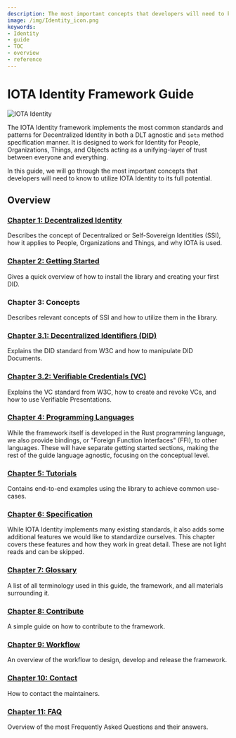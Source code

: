 ```yaml
---
description: The most important concepts that developers will need to know to utilize IOTA Identity to its full potential.
image: /img/Identity_icon.png
keywords:
- Identity
- guide
- TOC
- overview
- reference
---
```



# IOTA Identity Framework Guide

<ZeroFiveDeprecation/>

![IOTA Identity](/img/Banner/banner_identity.svg)

The IOTA Identity framework implements the most common standards and patterns for Decentralized Identity in both a DLT agnostic and `iota` method specification manner. It is designed to work for Identity for People, Organizations, Things, and Objects acting as a unifying-layer of trust between everyone and everything.

In this guide, we will go through the most important concepts that developers will need to know to utilize IOTA Identity to its full potential.

## Overview

### [Chapter 1: Decentralized Identity](./decentralized_identity.mdx)

Describes the concept of Decentralized or Self-Sovereign Identities (SSI), how it applies to People, Organizations and Things, and why IOTA is used.

### [Chapter 2: Getting Started](./getting_started/overviewx)

Gives a quick overview of how to install the library and creating your first DID.

### Chapter 3: Concepts

Describes relevant concepts of SSI and how to utilize them in the library.
### [Chapter 3.1: Decentralized Identifiers (DID)](./concepts/decentralized_identifiers/overview.mdx)

Explains the DID standard from W3C and how to manipulate DID Documents.

### [Chapter 3.2: Verifiable Credentials (VC)](./concepts/verifiable_credentials/overview.mdx)

Explains the VC standard from W3C, how to create and revoke VCs, and how to use Verifiable Presentations.

### [Chapter 4: Programming Languages](./libraries/overview.mdx)


While the framework itself is developed in the Rust programming language, we also provide bindings, or "Foreign Function Interfaces" (FFI), to other languages. These will have separate getting started sections, making the rest of the guide language agnostic, focusing on the conceptual level. 

### [Chapter 5: Tutorials](./tutorials/overview.mdx)
Contains end-to-end examples using the library to achieve common use-cases.

### [Chapter 6: Specification](./specs/overview.mdx)

While IOTA Identity implements many existing standards, it also adds some additional features we would like to standardize ourselves. This chapter covers these features and how they work in great detail. These are not light reads and can be skipped. 


### [Chapter 7: Glossary](./glossary.mdx)

A list of all terminology used in this guide, the framework, and all materials surrounding it. 

### [Chapter 8: Contribute](./contribute.mdx)

A simple guide on how to contribute to the framework.

### [Chapter 9: Workflow](./workflow.mdx)
An overview of the workflow to design, develop and release the framework.
### [Chapter 10: Contact](./contact.mdx)

How to contact the maintainers.

### [Chapter 11: FAQ](./faq.mdx)

Overview of the most Frequently Asked Questions and their answers.
